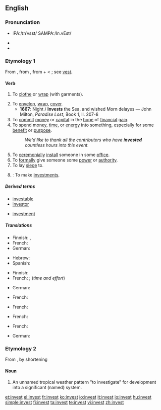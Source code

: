 ==English==

===Pronunciation===
* {{a|UK|US}} IPA:/ɪnˈvɛst/ SAMPA:/In.vEst/
* {{audio|en-us-invest.ogg|Audio (US)}}
* {{rhymes|ɛst}}

===Etymology 1===
From {{etyl|fr}} {{term|investir}}, from {{etyl|la|en}} {{term|investio||lang=la|to clothe, cover}}, from {{term|in-||in, on}} + {{term|vestio||to clothe, dress}} < {{term|vestis||clothing}}; see [[vest]].

====Verb====
{{en-verb}}

# {{dated}} To [[clothe]] or [[wrap]] (with garments).
# To [[envelop]], [[wrap]], [[cover]].
#* '''1667''': Night / '''Invests''' the Sea, and wished Morn delayes — John Milton, ''Paradise Lost'', Book 1, ll. 207-8
# To [[commit]] [[money]] or [[capital]] in the [[hope]] of [[financial]] [[gain]].
# To spend money, [[time]], or [[energy]] into something, especially for some [[benefit]] or [[purpose]].
#: ''We'd like to thank all the contributors who have '''invested''' countless hours into this event.''
# To [[ceremonially]] [[install]] someone in some [[office]].
# To [[formally]] give someone some [[power]] or [[authority]].
# To lay [[siege]] to.
# {{intransitive}}: To make [[investments]].

=====Derived terms=====
{{rel-top|terms derived from ''invest (verb)''}}
* [[investable]]
* [[investor]]
{{rel-mid}}
* [[investment]]
{{rel-bottom}}

=====Translations=====
{{trans-top|to commit money...}}
* Finnish: {{t+|fi|investoida}}, {{t+|fi|sijoittaa}}
* French: {{t+|fr|investir}}
* German: {{t+|de|investieren}}
{{trans-mid}}
* Hebrew: {{t-|he|להשקיע|sc=Hebr}}
* Spanish: {{t-|es|invertir}}
{{trans-bottom}}

{{trans-top|to spend money, time...}}
* Finnish: {{t-|fi|satsata}}
* French: {{t+|fr|investir}}; {{t+|fr|consacrer}} (''time and effort'')
{{trans-mid}}
* German: {{t+|de|investieren}}
{{trans-bottom}}

{{trans-top|to ceremonially install}}
* French: {{t+|fr|investir}}
{{trans-mid}}
{{trans-bottom}}

{{trans-top|to formally give power}}
* French: {{t+|fr|investir}}
{{trans-mid}}
{{trans-bottom}}

{{trans-top|to adorn or clothe someone}}
{{trans-mid}}
{{trans-bottom}}

{{trans-top|to lay siege to}}
* French: {{t+|fr|investir}}
{{trans-mid}}
{{trans-bottom}}

{{trans-top|to make investments}}
* French: {{t+|fr|investir}}
{{trans-mid}}
* German: {{t+|de|investieren}}
{{trans-bottom}}

===Etymology 2===
From {{term|investigate||lang=en}}, by shortening

====Noun====
{{en-noun}}

# An unnamed tropical weather pattern "to investigate" for development into a significant (named) system.<!--A temporary designation by the U.S. [http://www.nrlmry.navy.mil/tc_pages/ Naval Research Lab] Joint Typhoon Warning Center and [http://www.nhc.noaa.gov/ National Hurricane Center].  Internal jargon (possibly teletype abbreviation) in the 1980's.  Appears today on some tracking maps, e.g. tropical storm advisories at the [http://www.wunderground.com/tropical/ wunderground.com tropical weather page].  Designation, e.g. <code>'''91e'''</code>, is a cyclic number (90-99) and a letter suffix for oceanic region:
#* <code>'''a'''</code> - Arabian Sea
#* <code>'''b'''</code> - Bay of Bengal
#* <code>'''c'''</code> - North Central Pacific Ocean
#* <code>'''e'''</code> - Northeast Pacific Ocean
#* <code>'''l'''</code> - North Atlantic Ocean and Caribbean Sea
#* <code>'''p'''</code> - South Pacific Ocean
#* <code>'''s'''</code> - South Indian Ocean
#* <code>'''w'''</code> - Northwest Pacific Ocean -->

[[et:invest]]
[[el:invest]]
[[fr:invest]]
[[ko:invest]]
[[io:invest]]
[[it:invest]]
[[lo:invest]]
[[hu:invest]]
[[simple:invest]]
[[fi:invest]]
[[ta:invest]]
[[te:invest]]
[[vi:invest]]
[[zh:invest]]